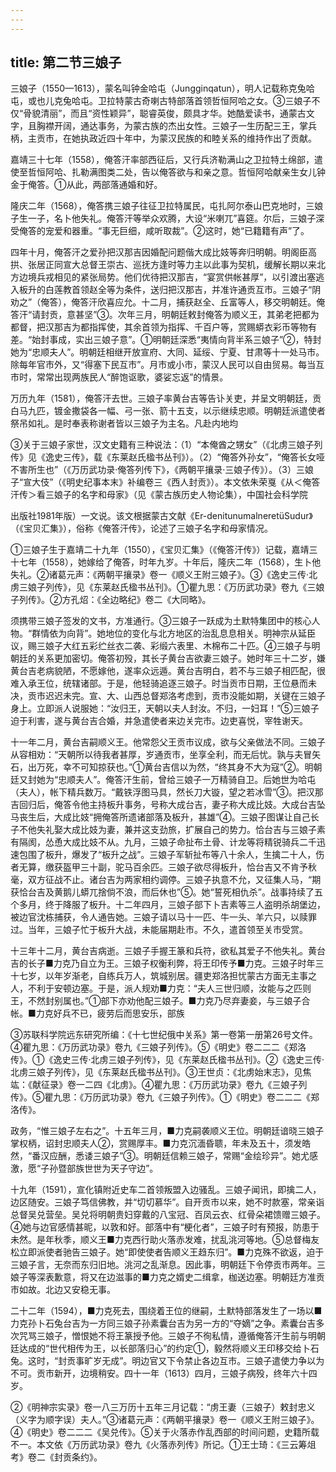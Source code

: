 ```yaml
---
---
---
```

title: 第二节三娘子
---



三娘子（1550—1613），蒙名叫钟金哈屯（Jungginqatun），明人记载称克兔哈屯，或也儿克兔哈屯。卫拉特蒙古奇喇古特部落首领哲恒阿哈之女。③三娘子不仅“骨貌清丽”，而且“资性颖异”，聪睿英俊，颇具才华。她酷爱读书，通蒙古文字，且胸襟开阔，通达事务，为蒙古族的杰出女性。三娘子一生历配三王，掌兵柄，主贡市，在她执政近四十年中，为蒙汉民族的和睦关系的维持作出了贡献。

嘉靖三十七年（1558），俺答汗率部西征后，又行兵济勒满山之卫拉特土绵部，遣使至哲恒阿哈、扎勒满图类二处，告以俺答欲与和亲之意。哲恒阿哈献亲生女儿钟金于俺答。①从此，两部落通婚和好。

隆庆二年（1568），俺答携三娘子往征卫拉特属民，屯扎阿尔泰山巴克地时，三娘子生一子，名卜他失礼。俺答汗等举众欢腾，大设“米喇兀”喜筵。尔后，三娘子深受俺答的宠爱和器重。“事无巨细，咸听取裁”。②这时，她“已籍籍有声”了。

四年十月，俺答汗之爱孙把汉那吉因婚配问题偕大成比妓等奔归明朝。明阁臣高拱、张居正同宣大总督王崇古、巡抚方逢时等力主以此事为契机，缓解长期以来北方边境兵戎相见的紧张局势。他们优待把汉那吉，“宴赏供帐甚厚”，以引渡出塞逃入板升的白莲教首领赵全等为条件，送归把汉那吉，并准许通贡互市。三娘子“阴劝之”（俺答），俺答汗欣喜应允。十二月，捕获赵全、丘富等人，移交明朝廷。俺答汗“请封贡，意甚坚”③。次年三月，明朝廷敕封俺答为顺义王，其弟老把都为都督，把汉那吉为都指挥使，其余首领为指挥、千百户等，赏赐蟒衣彩币等物有差。“始封事成，实出三娘子意”。①明朝廷深悉“夷情向背半系三娘子”②，特封她为“忠顺夫人”。明朝廷相继开放宣府、大同、延绥、宁夏、甘肃等十一处马市。除每年官市外，又“得塞下民互市”。月市或小市，蒙汉人民可以自由贸易。每当互市时，常常出现两族民人“醉饱讴歌，婆娑忘返”的情景。

万历九年（1581），俺答汗去世。三娘子率黄台吉等告讣关吏，并呈文明朝廷，贡白马九匹，镀金撒袋各一幅、弓一张、箭十五支，以示继续忠顺。明朝廷派遣使者祭吊如礼。是时奉表称谢者皆以三娘子为主名。凡赴内地均

③关于三娘子家世，汉文史籍有三种说法：（1）“本俺酋之甥女”（《北虏三娘子列传》见《逸史三传》，载《东莱赵氏楹书丛刊》）。（2）“俺答外孙女”，“俺答长女哑不害所生也”（《万历武功录·俺答列传下》，《两朝平攘录·三娘子传》）。（3）三娘子“宣大伎”（《明史纪事本末》补编卷三《西人封贡》）。本文依朱荣戛《从＜俺答汗传＞看三娘子的名字和母家》（见《蒙古族历史人物论集），中国社会科学院

出版社1981年版）一文说。该文根据蒙古文献《Er-denitunumalneretüSudur》（《宝贝汇集》），俗称《俺答汗传》，论述了三娘子名字和母家情况。

①三娘子生于嘉靖二十九年（1550），《宝贝汇集》（《俺答汗传》）记载，嘉靖三十七年（1558），她嫁给了俺答，时年九岁。十年后，隆庆二年（1568），生卜他失礼。②诸葛元声：《两朝平攘录》卷一《顺义王附三娘子》。③《逸史三传·北虏三娘子列传》，见《东莱赵氏楹书丛刊》。①瞿九思：《万历武功录》卷九《三娘子列传》。②方孔炤：《全边略纪》卷二《大同略》。

须携带三娘子签发的文书，方准通行。③三娘子一跃成为土默特集团中的核心人物。“群情依为向背”。她地位的变化与北方地区的治乱息息相关。明神宗从延臣议，赐三娘子大红五彩纻丝衣二袭、彩缎六表里、木棉布二十匹。④三娘子与明朝廷的关系更加密切。俺答初殁，其长子黄台吉欲妻三娘子。她时年三十二岁，嫌黄台吉老病貌陋，不愿嫁他，遂率众远遁。黄台吉明白，若不与三娘子相匹配，很难入承王位，统辖诸部。于是，他轻骑追逐三娘子。时当贡市日期，王位悬而未决，贡市迟迟未完。宣、大、山西总督郑洛考虑到，贡市没能如期，关键在三娘子身上。立即派人说服她：“汝归王，天朝以夫人封汝。不归，一妇耳！”⑤三娘子迫于利害，遂与黄台吉合婚，并急遣使者来边关完市。边吏喜悦，宰牲谢天。

十一年二月，黄台吉嗣顺义王。他常怨父王贡市议成，欲与父亲做法不同。三娘子从容相劝：“天朝所以待我者甚厚，岁通贡市，坐享全利，而无后忧。孰与夫冒矢石，出万死，幸不可知掠获也。”①黄台吉信以为然，“终其身不大为寇”②。明朝廷又封她为“忠顺夫人”。俺答汗生前，曾给三娘子一万精骑自卫。后她世为哈屯（夫人），帐下精兵数万。“戴铁浮图马具，然长刀大镟，望之若冰雪”③。把汉那吉回归后，俺答令他主持板升事务，号称大成台吉，妻子称大成比妓。大成台吉坠马丧生后，大成比妓“拥俺答所遗诸部落及板升，甚雄”④。三娘子图谋让自己长子不他失礼娶大成比妓为妻，兼并这支劲旅，扩展自己的势力。恰台吉与三娘子素有隔阂，怂恿大成比妓不从。九月，三娘子命扯布土骨、计龙等将精锐骑兵二千迅速包围了板升，爆发了“板升之战”。三娘子军斩扯布等八十余人，生擒二十人，伤者无算，缴获盔甲三十副，驼马百余匹。三娘子欲尽得板升，恰台吉又不肯予秋毫，双方征战不止。诸台吉为两家相约调停。三娘子执意不允，又征集人马，“期获恰台吉及黄鹅儿蟒兀捨倘不浪，而后休也”⑤。她“誓死相仇杀”。战事持续了五个多月，终于降服了板升。十二年四月，三娘子部下卜吉素等三人盗明杀胡堡边，被边官沈栋捕获，令人通告她。三娘子请以马十一匹、牛一头、羊六只，以赎罪过。当年，三娘子忙于板升大战，未能届期赴市。不久，遣首领至关市受赏。

十三年十二月，黄台吉病逝。三娘子手握王篆和兵符，欲私其爱子不他失礼。黄台吉的长子■力克乃自立为王。三娘子权衡利弊，将王印传予■力克。三娘子时年三十七岁，以年岁渐老，自练兵万人，筑城别居。疆吏郑洛担忧蒙古方面无主事之人，不利于安顿边塞。于是，派人规劝■力克：“夫人三世归顺，汝能与之匹则王，不然封别属也。”①部下亦劝他配三娘子。■力克乃尽弃妻妾，与三娘子合帐。■力克好兵不已，疲劳后而思安乐，部族

③苏联科学院远东研究所编：《十七世纪俄中关系》第一卷第一册第26号文件。④瞿九思：《万历武功录》卷九《三娘子列传》。⑤《明史》卷二二二《郑洛传》。①《逸史三传·北虏三娘子列传》，见《东莱赵氏楹书丛刊》。②《逸史三传·北虏三娘子列传》，见《东莱赵氏楹书丛刊》。③王世贞：《北虏始末志》，见焦竑：《献征录》卷一二四《北虏》。④瞿九思：《万历武功录》卷九《三娘子列传》。⑤瞿九思：《万历武功录》卷九《三娘子列传》。①《明史》卷二二二《郑洛传》。

政务，“惟三娘子左右之”。十五年三月，■力克嗣袭顺义王位。明朝廷谙晓三娘子掌权柄，诏封忠顺夫人②，赏赐厚丰。■力克沉湎昏聩，年未及五十，须发皓然，“番汉应酬，悉诿三娘子”③。明朝廷信赖三娘子，常赐“金绘珍异”。她尤感激，愿“子孙暨部族世世为天子守边”。

十九年（1591），宣化镇附近史车二首领叛盟入边骚乱。三娘子闻讯，即擒二人，边区随安。三娘子笃信佛教，并“切切慕华”。自开贡市以来，她不时款塞，常亲诣总督吴兑营垒。吴兑将明朝贵妇穿戴的八宝冠、百凤云衣、红骨朵裙馈赠三娘子。④她与边官感情甚昵，以敦和好。部落中有“梗化者”，三娘子时有预报，防患于未然。是年秋季，顺义王■力克西行助火落赤发难，扰乱洮河等地。⑤总督梅友松立即派使者驰告三娘子。她“即使使者告顺义王趋东归”。■力克殊不欲返，迫于三娘子言，无奈而东归旧地。洮河之乱渐息。因此事，明朝廷下令停贡市两年。三娘子等深表歉意，将又在边滋事的■力克之婿史二缉拿，枷送边塞。明朝廷方准贡市如故。北边又安稳无事。

二十二年（1594），■力克死去，围绕着王位的继嗣，土默特部落发生了一场以■力克孙卜石兔台吉为一方同三娘子孙素囊台吉为另一方的“夺嫡”之争。素囊台吉多次咒骂三娘子，憎恨她不将王篆授予他。三娘子不徇私情，遵循俺答汗生前与明朝廷达成的“世代相传为王，以长部落归心”的约定①，毅然将顺义王印移交给卜石兔。这时，“封贡事旷岁无成”。明边官又下令禁止各边互市。三娘子遣使力争以为不可。贡市新开，边境稍安。四十一年（1613）四月，三娘子病殁，终年六十四岁。

②《明神宗实录》卷一八三万历十五年三月记载：“虏王妻（三娘子）敕封忠义（义字为顺字误）夫人。”③诸葛元声：《两朝平攘录》卷一《顺义王附三娘子》。④《明史》卷二二二《吴兑传》。⑤关于火落赤作乱西部的时间问题，史籍所载不一。本文依《万历武功录》卷九《火落赤列传》所记。①王士琦：《三云筹俎考》卷二《封贡条约》。